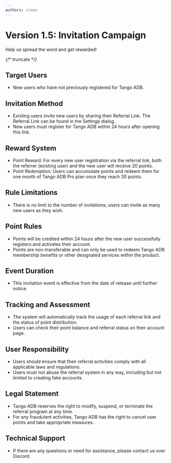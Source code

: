 ```yaml
---
authors: simon
---
```


# Version 1.5: Invitation Campaign

Help us spread the word and get rewarded!

{/* truncate */}

## Target Users

- New users who have not previously registered for Tango ADB.

## Invitation Method

- Existing users invite new users by sharing their Referral Link. The Referral Link can be found in the Settings dialog.
- New users must register for Tango ADB within 24 hours after opening this link.

## Reward System

- Point Reward: For every new user registration via the referral link, both the referrer (existing user) and the new user will receive 20 points.
- Point Redemption: Users can accumulate points and redeem them for one month of Tango ADB Pro plan once they reach 30 points.

## Rule Limitations

- There is no limit to the number of invitations; users can invite as many new users as they wish.

## Point Rules

- Points will be credited within 24 hours after the new user successfully registers and activates their account.
- Points are non-transferable and can only be used to redeem Tango ADB membership benefits or other designated services within the product.

## Event Duration

- This invitation event is effective from the date of release until further notice.

## Tracking and Assessment

- The system will automatically track the usage of each referral link and the status of point distribution.
- Users can check their point balance and referral status on their account page.

## User Responsibility

- Users should ensure that their referral activities comply with all applicable laws and regulations.
- Users must not abuse the referral system in any way, including but not limited to creating fake accounts.

## Legal Statement

- Tango ADB reserves the right to modify, suspend, or terminate the referral program at any time.
- For any fraudulent activities, Tango ADB has the right to cancel user points and take appropriate measures.

## Technical Support

- If there are any questions or need for assistance, please contact us over Discord.
